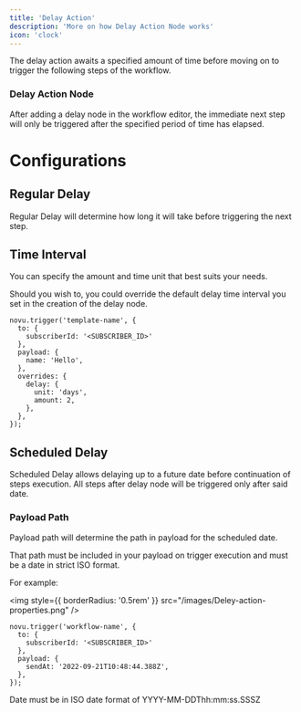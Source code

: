```yaml
---
title: 'Delay Action'
description: 'More on how Delay Action Node works'
icon: 'clock'
---
```


The delay action awaits a specified amount of time before moving on to trigger the following steps of the workflow.

### Delay Action Node

After adding a delay node in the workflow editor, the immediate next step will only be triggered after the specified period of time has elapsed.

# Configurations

## Regular Delay

Regular Delay will determine how long it will take before triggering the next step.

## Time Interval

You can specify the amount and time unit that best suits your needs.

Should you wish to, you could override the default delay time interval you set in the creation of the delay node.

```tsx
novu.trigger('template-name', {
  to: {
    subscriberId: '<SUBSCRIBER_ID>'
  },
  payload: {
    name: 'Hello',
  },
  overrides: {
    delay: {
      unit: 'days',
      amount: 2,
    },
  },
});
```

## Scheduled Delay

Scheduled Delay allows delaying up to a future date before continuation of steps execution. All steps after delay node will be triggered only after said date.

### Payload Path[](https://docs.novu.co/platform/delay#payload-path)

Payload path will determine the path in payload for the scheduled date.

That path must be included in your payload on trigger execution and must be a date in strict ISO format.

For example:

<img
  style={{ borderRadius: '0.5rem' }}
  src="/images/Deley-action-properties.png"
/>

```tsx
novu.trigger('workflow-name', {
  to: {
    subscriberId: '<SUBSCRIBER_ID>'
  },
  payload: {
    sendAt: '2022-09-21T10:48:44.388Z',
  },
});
```

<Note>
Date must be in ISO date format of YYYY-MM-DDThh:mm:ss.SSSZ
</Note>

